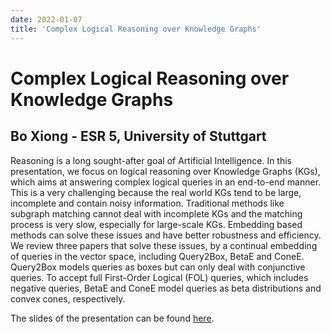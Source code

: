 ---
date: 2022-01-07
title: 'Complex Logical Reasoning over Knowledge Graphs'
---

# Complex Logical Reasoning over Knowledge Graphs
## Bo Xiong - ESR 5, University of Stuttgart

Reasoning is a long sought-after goal of Artificial Intelligence. In this presentation, we focus on logical reasoning over Knowledge Graphs (KGs), which aims at answering complex logical queries in an end-to-end manner. This is a very challenging because the real world KGs tend to be large, incomplete and contain noisy information. Traditional methods like subgraph matching cannot deal with incomplete KGs and the matching process is very slow, especially for large-scale KGs. Embedding based methods can solve these issues and have better robustness and efficiency. We review three papers that solve these issues, by a continual embedding of queries in the vector space, including Query2Box, BetaE and ConeE. Query2Box models queries as boxes but can only deal with conjunctive queries. To accept full First-Order Logical (FOL) queries, which includes negative queries, BetaE and ConeE model queries as beta distributions and convex cones, respectively. 

The slides of the presentation can be found [here](/downloads/2022-01-07-Bo-colloquium_slides.pdf).
